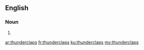 ==English==

===Noun===
{{head|en|plural}}

# {{plural of|thunderclap|lang=en|nocat=1}}

[[ar:thunderclaps]]
[[fr:thunderclaps]]
[[ku:thunderclaps]]
[[my:thunderclaps]]